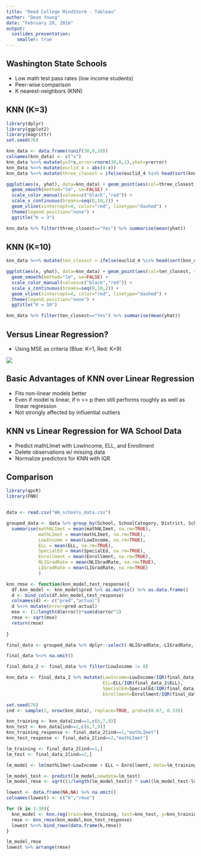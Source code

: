 ```yaml
---
title: "Reed College MindStorm - Tableau"
author: "Dean Young"
date: "February 20, 2016"
output: 
  ioslides_presentation:
    smaller: true
---
```



## Washington State Schools

- Low math test pass rates (low income students)
- Peer-wise comparison
- K nearest-neighbors (KNN)


## KNN (K=3)

```r
library(dplyr)
library(ggplot2)
library(magrittr)
set.seed(76)

knn_data <- data.frame(runif(30,0,10))
colnames(knn_data) <- c("x")
knn_data %<>% mutate(y=3*x,error=rnorm(30,0,1),yhat=y+error)
knn_data %<>% mutate(euclid_4 = abs(4-x))
knn_data %<>% mutate(three_closest = ifelse(euclid_4 %in% head(sort(knn_data$euclid_4),3), "Yes","No"))

ggplot(aes(x, yhat), data=knn_data) + geom_point(aes(col=three_closest, size=4)) +
  geom_smooth(method="lm", se=FALSE) +
  scale_color_manual(values=c("black","red")) + 
  scale_x_continuous(breaks=seq(0,10,2)) +
  geom_vline(xintercept=4, color="red", linetype="dashed") +
  theme(legend.position="none") +
  ggtitle("K = 3")

knn_data %>% filter(three_closest=="Yes") %>% summarise(mean(yhat))
```

## KNN (K=10)

```r
knn_data %<>% mutate(ten_closest = ifelse(euclid_4 %in% head(sort(knn_data$euclid_4),10), "Yes","No"))

ggplot(aes(x, yhat), data=knn_data) + geom_point(aes(col=ten_closest, size=4)) +
  geom_smooth(method="lm", se=FALSE) +
  scale_color_manual(values=c("black","red")) + 
  scale_x_continuous(breaks=seq(0,10,2)) +
  geom_vline(xintercept=4, color="red", linetype="dashed") +
  theme(legend.position="none") +
  ggtitle("K = 10")

knn_data %>% filter(ten_closest=="Yes") %>% summarise(mean(yhat))

```

## Versus Linear Regression?

- Using MSE as criteria (Blue: K=1, Red: K=9)

![](images/knn_performance.png) 


## Basic Advantages of KNN over Linear Regression

- Fits non-linear models better
- Even if model is linear, if n >> p then still performs roughly as well as linear regression
- Not strongly affected by influential outliers

## KNN vs Linear Regression for WA School Data

- Predict mathLImet with LowIncome, ELL, and Enrollment
- Delete observations w/ missing data
- Normalize predictors for KNN with IQR

## Comparison

```r
library(qpcR)
library(FNN)


data <- read.csv("WA_schools_data.csv")

grouped_data <- data %>% group_by(School, SchoolCategory, District, SchoolType) %>%
  summarise(mathNLImet = mean(mathNLImet, na.rm=TRUE), 
            mathLImet = mean(mathLImet, na.rm=TRUE),
            LowIncome = mean(LowIncome, na.rm=TRUE),
            ELL = mean(ELL, na.rm=TRUE),
            SpecialEd = mean(SpecialEd, na.rm=TRUE),
            Enrollment = mean(Enrollment, na.rm=TRUE),
            NLIGradRate = mean(NLIGradRate, na.rm=TRUE),
            LIGradRate = mean(LIGradRate, na.rm=TRUE)
            )

knn_rmse <- function(knn_model,test_response){
  df.knn_model <- knn_model$pred %>% as.matrix() %>% as.data.frame()
  d <- bind_cols(df.knn_model,test_response)
  colnames(d) <- c("pred","actual")
  d %<>% mutate(error=pred-actual)
  mse <- (1/length(d$error))*sum(d$error^2)
  rmse <- sqrt(mse)
  return(rmse)
  
}

final_data <- grouped_data %>% dplyr::select(-NLIGradRate,-LIGradRate,-mathNLImet)

final_data %<>% na.omit()

final_data_2 <- final_data %>% filter(LowIncome != 0)

knn_data <- final_data_2 %>% mutate(LowIncome=LowIncome/IQR(final_data_2$LowIncome),
                                    ELL=ELL/IQR(final_data_2$ELL),
                                    SpecialEd=SpecialEd/IQR(final_data_2$SpecialEd),
                                    Enrollment=Enrollment/IQR(final_data_2$Enrollment))

set.seed(76)
ind <- sample(2, nrow(knn_data), replace=TRUE, prob=c(0.67, 0.33))

knn_training <- knn_data[ind==1,c(6,7,9)]
knn_test <- knn_data[ind==2,c(6,7,9)]
knn_training_response <- final_data_2[ind==1,"mathLImet"]
knn_test_response <- final_data_2[ind==2,"mathLImet"]

lm_training <- final_data_2[ind==1,]
lm_test <- final_data_2[ind==2,]

lm_model <- lm(mathLImet~LowIncome + ELL + Enrollment, data=lm_training)

lm_model_test <- predict(lm_model,newdata=lm_test)
lm_model_rmse <- sqrt((1/length(lm_model_test)) * sum((lm_model_test-lm_test$mathLImet)^2))

lowest <- data.frame(NA,NA) %>% na.omit()
colnames(lowest) <- c("k","rmse")

for (k in 1:30){
  knn_model <- knn.reg(train=knn_training, test=knn_test, y=knn_training_response$mathLImet, k=k)
  rmse <- knn_rmse(knn_model,knn_test_response)
  lowest %<>% bind_rows(data.frame(k,rmse))
}
```
```r
lm_model_rmse
lowest %>% arrange(rmse)
```



